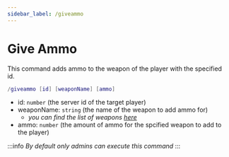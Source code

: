 ```yaml
---
sidebar_label: /giveammo
---
```


# Give Ammo

This command adds ammo to the weapon of the player with the specified id.

```lua
/giveammo [id] [weaponName] [ammo]
```

- id: `number` (the server id of the target player)
- weaponName: `string` (the name of the weapon to add ammo for)
  - _you can find the list of weapons [here](https://wiki.rage.mp/index.php?title=Weapons)_
- ammo: `number` (the amount of ammo for the spcified weapon to add to the player)

:::info
_By default only admins can execute this command_
:::
